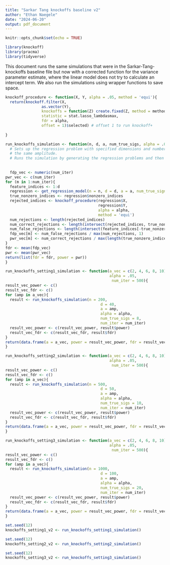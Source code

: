 ```yaml
---
title: "Sarkar Tang knockoffs baseline v2"
author: "Ethan Naegele"
date: "2024-06-20"
output: pdf_document
---
```


```r
knitr::opts_chunk$set(echo = TRUE)
```

```r
library(knockoff)
library(pracma)
library(tidyverse)
```

This document runs the same simulations that were in the Sarkar-Tang-knockoffs baseline file but now with a corrected function for the variance parameter estimate, where the linear model does not try to calculate an intercept term. We also run the simulations using wrapper functions to save space. 


```r
knockoff_procedure <- function(X, Y, alpha = .05, method = 'equi'){
  return(knockoff.filter(X, 
                as.vector(Y), 
                knockoffs = function(Z) create.fixed(Z, method = method), 
                statistic = stat.lasso_lambdasmax,
                fdr = alpha,
                offset = 1)$selected) # offset 1 to run knockoff+
  
}
```


```r
run_knockoffs_simulation <- function(n, d, a, num_true_sigs, alpha = .05, num_iter = 300){
  # Sets up the regression problem with specified dimensions and number of true signals, all of which have
  # the same amplitude. 
  # Runs the simulation by generating the regression problems and then runs fixed X knockoffs as described in Barber and Candes.
  
  
  fdp_vec <- numeric(num_iter)
pwr_vec <- c(num_iter)
for (m in 1:num_iter){
  feature_indices <- 1:d
  regression <- get_regression_model(n = n, d = d, a = a, num_true_signals = num_true_sigs)
  true_nonzero_indices <- regression$nonzero_indices
  rejected_indices <- knockoff_procedure(regression$X, 
                                         regression$Y, 
                                         alpha = alpha, 
                                         method = 'equi')
  num_rejections <- length(rejected_indices)
  num_correct_rejections <- length(intersect(rejected_indices, true_nonzero_indices))
  num_false_rejections <- length(intersect(feature_indices[-true_nonzero_indices], rejected_indices))
  fdp_vec[m] <- num_false_rejections / max(num_rejections, 1)
  pwr_vec[m] <- num_correct_rejections / max(length(true_nonzero_indices), 1)
}
fdr <- mean(fdp_vec)
pwr <- mean(pwr_vec)
return(list(fdr = fdr, power = pwr))
}
```


```r
run_knockoffs_setting1_simulation <- function(a_vec = c(2, 4, 6, 8, 10), 
                                              alpha = .05,
                                               num_iter = 500){
result_vec_power <- c()
result_vec_fdr <- c()
for (amp in a_vec){
  result <- run_knockoffs_simulation(n = 200,
                                          d = 40,
                                          a = amp,
                                          alpha = alpha,
                                          num_true_sigs = 8,
                                          num_iter = num_iter)
  result_vec_power <- c(result_vec_power, result$power)
  result_vec_fdr <- c(result_vec_fdr, result$fdr)
}
return(data.frame(a = a_vec, power = result_vec_power, fdr = result_vec_fdr))
}
```


```r
run_knockoffs_setting2_simulation <- function(a_vec = c(2, 4, 6, 8, 10), 
                                              alpha = .05,
                                               num_iter = 500){
result_vec_power <- c()
result_vec_fdr <- c()
for (amp in a_vec){
  result <- run_knockoffs_simulation(n = 500,
                                          d = 50,
                                          a = amp,
                                          alpha = alpha,
                                          num_true_sigs = 10,
                                          num_iter = num_iter)
  result_vec_power <- c(result_vec_power, result$power)
  result_vec_fdr <- c(result_vec_fdr, result$fdr)
}
return(data.frame(a = a_vec, power = result_vec_power, fdr = result_vec_fdr))
}
```


```r
run_knockoffs_setting3_simulation <- function(a_vec = c(2, 4, 6, 8, 10), 
                                              alpha = .05,
                                               num_iter = 500){
result_vec_power <- c()
result_vec_fdr <- c()
for (amp in a_vec){
  result <- run_knockoffs_simulation(n = 1000,
                                          d = 100,
                                          a = amp,
                                          alpha = alpha,
                                          num_true_sigs = 20,
                                          num_iter = num_iter)
  result_vec_power <- c(result_vec_power, result$power)
  result_vec_fdr <- c(result_vec_fdr, result$fdr)
}
return(data.frame(a = a_vec, power = result_vec_power, fdr = result_vec_fdr))
}
```

```r
set.seed(12)
knockoffs_setting1_v2 <- run_knockoffs_setting1_simulation()
```

```r
set.seed(12)
knockoffs_setting2_v2 <- run_knockoffs_setting2_simulation()
```

```r
set.seed(12)
knockoffs_setting3_v2 <- run_knockoffs_setting3_simulation()
```

